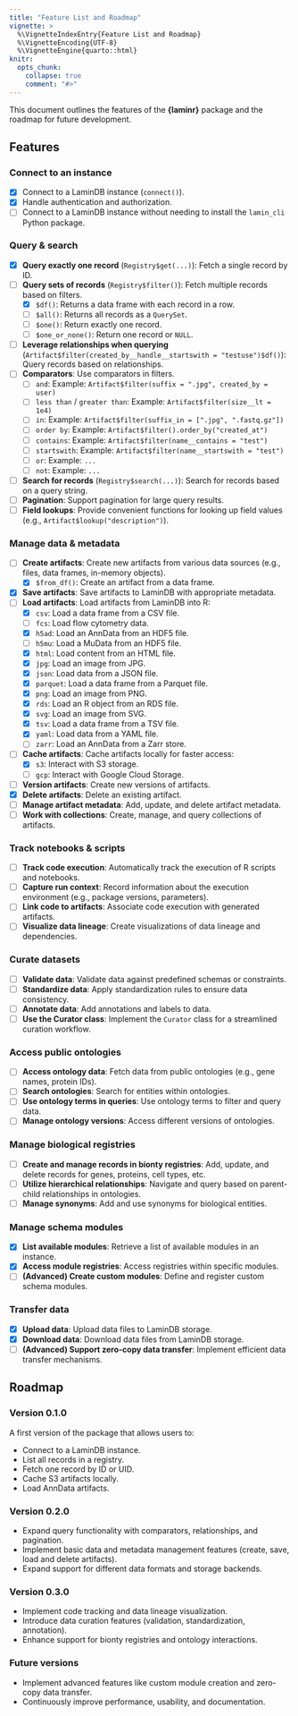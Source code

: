 ```yaml
---
title: "Feature List and Roadmap"
vignette: >
  %\VignetteIndexEntry{Feature List and Roadmap}
  %\VignetteEncoding{UTF-8}
  %\VignetteEngine{quarto::html}
knitr:
  opts_chunk: 
    collapse: true
    comment: "#>"
---
```


This document outlines the features of the **{laminr}** package and the roadmap for future development.

## Features

### Connect to an instance

* [x] Connect to a LaminDB instance (`connect()`).
* [x] Handle authentication and authorization.
* [ ] Connect to a LaminDB instance without needing to install the `lamin_cli` Python package.

### Query & search

* [x] **Query exactly one record** (`Registry$get(...)`): Fetch a single record by ID.
* [ ] **Query sets of records** (`Registry$filter()`): Fetch multiple records based on filters.
  - [x] `$df()`: Returns a data frame with each record in a row.
  - [ ] `$all()`: Returns all records as a `QuerySet`.
  - [ ] `$one()`: Return exactly one record.
  - [ ] `$one_or_none()`: Return one record or `NULL`.
* [ ] **Leverage relationships when querying** (`Artifact$filter(created_by__handle__startswith = "testuse")$df()`): Query records based on relationships.
* [ ] **Comparators**: Use comparators in filters.
  - [ ] `and`: Example: `Artifact$filter(suffix = ".jpg", created_by = user)`
  - [ ] `less than` / `greater than`: Example: `Artifact$filter(size__lt = 1e4)`
  - [ ] `in`: Example: `Artifact$filter(suffix_in = [".jpg", ".fastq.gz"])`
  - [ ] `order by`: Example: `Artifact$filter().order_by("created_at")`
  - [ ] `contains`: Example: `Artifact$filter(name__contains = "test")`
  - [ ] `startswith`: Example: `Artifact$filter(name__startswith = "test")`
  - [ ] `or`: Example: `...`
  - [ ] `not`: Example: `...`
* [ ] **Search for records** (`Registry$search(...)`): Search for records based on a query string.
* [ ] **Pagination**: Support pagination for large query results.
* [ ] **Field lookups**: Provide convenient functions for looking up field values (e.g., `Artifact$lookup("description")`).

### Manage data & metadata

* [ ] **Create artifacts**: Create new artifacts from various data sources (e.g., files, data frames, in-memory objects).
  - [x] `$from_df()`: Create an artifact from a data frame.
* [x] **Save artifacts**: Save artifacts to LaminDB with appropriate metadata.
* [ ] **Load artifacts**: Load artifacts from LaminDB into R:
  - [x] `csv`: Load a data frame from a CSV file.
  - [ ] `fcs`: Load flow cytometry data.
  - [x] `h5ad`: Load an AnnData from an HDF5 file.
  - [ ] `h5mu`: Load a MuData from an HDF5 file.
  - [x] `html`: Load content from an HTML file.
  - [x] `jpg`: Load an image from JPG.
  - [x] `json`: Load data from a JSON file.
  - [x] `parquet`: Load a data frame from a Parquet file.
  - [x] `png`: Load an image from PNG.
  - [x] `rds`: Load an R object from an RDS file.
  - [x] `svg`: Load an image from SVG.
  - [x] `tsv`: Load a data frame from a TSV file.
  - [x] `yaml`: Load data from a YAML file.
  - [ ] `zarr`: Load an AnnData from a Zarr store.
* [ ] **Cache artifacts**: Cache artifacts locally for faster access:
  - [x] `s3`: Interact with S3 storage.
  - [ ] `gcp`: Interact with Google Cloud Storage.
* [ ] **Version artifacts**: Create new versions of artifacts.
* [x] **Delete artifacts**: Delete an existing artifact.
* [ ] **Manage artifact metadata**: Add, update, and delete artifact metadata.
* [ ] **Work with collections**: Create, manage, and query collections of artifacts.

### Track notebooks & scripts

* [ ] **Track code execution**: Automatically track the execution of R scripts and notebooks.
* [ ] **Capture run context**: Record information about the execution environment (e.g., package versions, parameters).
* [ ] **Link code to artifacts**: Associate code execution with generated artifacts.
* [ ] **Visualize data lineage**: Create visualizations of data lineage and dependencies.

### Curate datasets

* [ ] **Validate data**: Validate data against predefined schemas or constraints.
* [ ] **Standardize data**: Apply standardization rules to ensure data consistency.
* [ ] **Annotate data**: Add annotations and labels to data.
* [ ] **Use the Curator class**: Implement the `Curator` class for a streamlined curation workflow.

### Access public ontologies

* [ ] **Access ontology data**: Fetch data from public ontologies (e.g., gene names, protein IDs).
* [ ] **Search ontologies**: Search for entities within ontologies.
* [ ] **Use ontology terms in queries**: Use ontology terms to filter and query data.
* [ ] **Manage ontology versions**: Access different versions of ontologies.

### Manage biological registries

* [ ] **Create and manage records in bionty registries**: Add, update, and delete records for genes, proteins, cell types, etc.
* [ ] **Utilize hierarchical relationships**: Navigate and query based on parent-child relationships in ontologies.
* [ ] **Manage synonyms**: Add and use synonyms for biological entities.

### Manage schema modules

* [x] **List available modules**: Retrieve a list of available modules in an instance.
* [x] **Access module registries**: Access registries within specific modules.
* [ ] **(Advanced) Create custom modules**: Define and register custom schema modules.

### Transfer data

* [x] **Upload data**: Upload data files to LaminDB storage.
* [x] **Download data**: Download data files from LaminDB storage.
* [ ] **(Advanced) Support zero-copy data transfer**: Implement efficient data transfer mechanisms.

## Roadmap

### Version 0.1.0

A first version of the package that allows users to:

* Connect to a LaminDB instance.
* List all records in a registry.
* Fetch one record by ID or UID.
* Cache S3 artifacts locally.
* Load AnnData artifacts.

### Version 0.2.0

* Expand query functionality with comparators, relationships, and pagination.
* Implement basic data and metadata management features (create, save, load and delete artifacts).
* Expand support for different data formats and storage backends.

### Version 0.3.0

* Implement code tracking and data lineage visualization.
* Introduce data curation features (validation, standardization, annotation).
* Enhance support for bionty registries and ontology interactions.

### Future versions

* Implement advanced features like custom module creation and zero-copy data transfer.
* Continuously improve performance, usability, and documentation.
